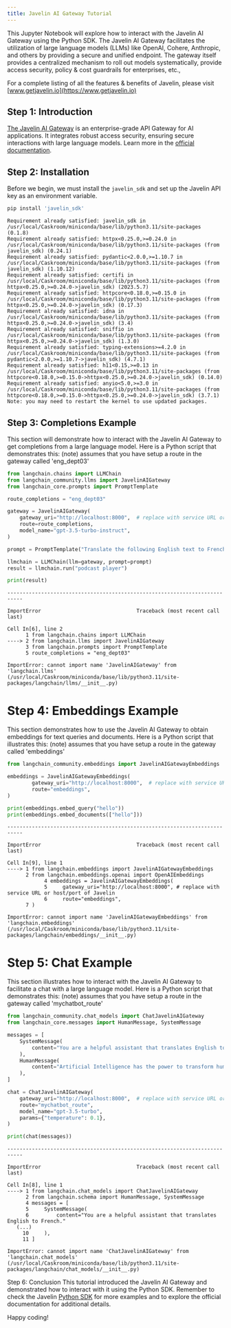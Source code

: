 ```yaml
---
title: Javelin AI Gateway Tutorial
---
```


This Jupyter Notebook will explore how to interact with the Javelin AI Gateway using the Python SDK.
The Javelin AI Gateway facilitates the utilization of large language models (LLMs) like OpenAI, Cohere, Anthropic, and others by
providing a secure and unified endpoint. The gateway itself provides a centralized mechanism to roll out models systematically,
provide access security, policy & cost guardrails for enterprises, etc.,

For a complete listing of all the features & benefits of Javelin, please visit [www.getjavelin.io](https://www.getjavelin.io)

## Step 1: Introduction

[The Javelin AI Gateway](https://www.getjavelin.io) is an enterprise-grade API Gateway for AI applications. It integrates robust access security, ensuring secure interactions with large language models. Learn more in the [official documentation](https://docs.getjavelin.io).

## Step 2: Installation

Before we begin, we must install the `javelin_sdk` and set up the Javelin API key as an environment variable.

```python
pip install 'javelin_sdk'
```

```output
Requirement already satisfied: javelin_sdk in /usr/local/Caskroom/miniconda/base/lib/python3.11/site-packages (0.1.8)
Requirement already satisfied: httpx<0.25.0,>=0.24.0 in /usr/local/Caskroom/miniconda/base/lib/python3.11/site-packages (from javelin_sdk) (0.24.1)
Requirement already satisfied: pydantic<2.0.0,>=1.10.7 in /usr/local/Caskroom/miniconda/base/lib/python3.11/site-packages (from javelin_sdk) (1.10.12)
Requirement already satisfied: certifi in /usr/local/Caskroom/miniconda/base/lib/python3.11/site-packages (from httpx<0.25.0,>=0.24.0->javelin_sdk) (2023.5.7)
Requirement already satisfied: httpcore<0.18.0,>=0.15.0 in /usr/local/Caskroom/miniconda/base/lib/python3.11/site-packages (from httpx<0.25.0,>=0.24.0->javelin_sdk) (0.17.3)
Requirement already satisfied: idna in /usr/local/Caskroom/miniconda/base/lib/python3.11/site-packages (from httpx<0.25.0,>=0.24.0->javelin_sdk) (3.4)
Requirement already satisfied: sniffio in /usr/local/Caskroom/miniconda/base/lib/python3.11/site-packages (from httpx<0.25.0,>=0.24.0->javelin_sdk) (1.3.0)
Requirement already satisfied: typing-extensions>=4.2.0 in /usr/local/Caskroom/miniconda/base/lib/python3.11/site-packages (from pydantic<2.0.0,>=1.10.7->javelin_sdk) (4.7.1)
Requirement already satisfied: h11<0.15,>=0.13 in /usr/local/Caskroom/miniconda/base/lib/python3.11/site-packages (from httpcore<0.18.0,>=0.15.0->httpx<0.25.0,>=0.24.0->javelin_sdk) (0.14.0)
Requirement already satisfied: anyio<5.0,>=3.0 in /usr/local/Caskroom/miniconda/base/lib/python3.11/site-packages (from httpcore<0.18.0,>=0.15.0->httpx<0.25.0,>=0.24.0->javelin_sdk) (3.7.1)
Note: you may need to restart the kernel to use updated packages.
```

## Step 3: Completions Example

This section will demonstrate how to interact with the Javelin AI Gateway to get completions from a large language model. Here is a Python script that demonstrates this:
(note) assumes that you have setup a route in the gateway called 'eng_dept03'

```python
from langchain.chains import LLMChain
from langchain_community.llms import JavelinAIGateway
from langchain_core.prompts import PromptTemplate

route_completions = "eng_dept03"

gateway = JavelinAIGateway(
    gateway_uri="http://localhost:8000",  # replace with service URL or host/port of Javelin
    route=route_completions,
    model_name="gpt-3.5-turbo-instruct",
)

prompt = PromptTemplate("Translate the following English text to French: {text}")

llmchain = LLMChain(llm=gateway, prompt=prompt)
result = llmchain.run("podcast player")

print(result)
```

```output
---------------------------------------------------------------------------
```
```output
ImportError                               Traceback (most recent call last)
```
```output
Cell In[6], line 2
      1 from langchain.chains import LLMChain
----> 2 from langchain.llms import JavelinAIGateway
      3 from langchain.prompts import PromptTemplate
      5 route_completions = "eng_dept03"
```
```output
ImportError: cannot import name 'JavelinAIGateway' from 'langchain.llms' (/usr/local/Caskroom/miniconda/base/lib/python3.11/site-packages/langchain/llms/__init__.py)
```

# Step 4: Embeddings Example

This section demonstrates how to use the Javelin AI Gateway to obtain embeddings for text queries and documents. Here is a Python script that illustrates this:
(note) assumes that you have setup a route in the gateway called 'embeddings'

```python
from langchain_community.embeddings import JavelinAIGatewayEmbeddings

embeddings = JavelinAIGatewayEmbeddings(
        gateway_uri="http://localhost:8000",  # replace with service URL or host/port of Javelin
        route="embeddings",
)

print(embeddings.embed_query("hello"))
print(embeddings.embed_documents(["hello"]))
```

```output
---------------------------------------------------------------------------
```
```output
ImportError                               Traceback (most recent call last)
```
```output
Cell In[9], line 1
----> 1 from langchain.embeddings import JavelinAIGatewayEmbeddings
      2 from langchain.embeddings.openai import OpenAIEmbeddings
            4 embeddings = JavelinAIGatewayEmbeddings(
            5     gateway_uri="http://localhost:8000", # replace with service URL or host/port of Javelin
            6     route="embeddings",
      7 )
```
```output
ImportError: cannot import name 'JavelinAIGatewayEmbeddings' from 'langchain.embeddings' (/usr/local/Caskroom/miniconda/base/lib/python3.11/site-packages/langchain/embeddings/__init__.py)
```

# Step 5: Chat Example

This section illustrates how to interact with the Javelin AI Gateway to facilitate a chat with a large language model. Here is a Python script that demonstrates this:
(note) assumes that you have setup a route in the gateway called 'mychatbot_route'

```python
from langchain_community.chat_models import ChatJavelinAIGateway
from langchain_core.messages import HumanMessage, SystemMessage

messages = [
    SystemMessage(
        content="You are a helpful assistant that translates English to French."
    ),
    HumanMessage(
        content="Artificial Intelligence has the power to transform humanity and make the world a better place"
    ),
]

chat = ChatJavelinAIGateway(
    gateway_uri="http://localhost:8000",  # replace with service URL or host/port of Javelin
    route="mychatbot_route",
    model_name="gpt-3.5-turbo",
    params={"temperature": 0.1},
)

print(chat(messages))
```

```output
---------------------------------------------------------------------------
```
```output
ImportError                               Traceback (most recent call last)
```
```output
Cell In[8], line 1
----> 1 from langchain.chat_models import ChatJavelinAIGateway
      2 from langchain.schema import HumanMessage, SystemMessage
      4 messages = [
      5     SystemMessage(
      6         content="You are a helpful assistant that translates English to French."
   (...)
     10     ),
     11 ]
```
```output
ImportError: cannot import name 'ChatJavelinAIGateway' from 'langchain.chat_models' (/usr/local/Caskroom/miniconda/base/lib/python3.11/site-packages/langchain/chat_models/__init__.py)
```

Step 6: Conclusion
This tutorial introduced the Javelin AI Gateway and demonstrated how to interact with it using the Python SDK.
Remember to check the Javelin [Python SDK](https://www.github.com/getjavelin.io/javelin-python) for more examples and to explore the official documentation for additional details.

Happy coding!
